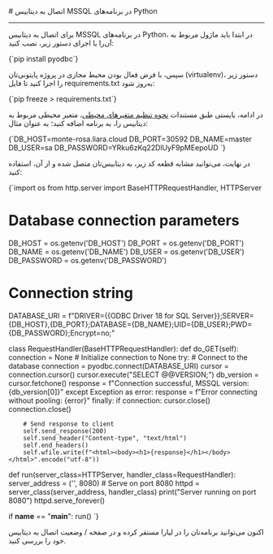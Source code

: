 

<Layout>
<Head>
<title>مستندات اتصال به دیتابیس‌ MSSQL در Python - لیارا</title>

<meta property="og:title" content="مستندات خدمات رایانش ابری لیارا" />
<meta property="og:description" content="مستندات مربوط به اتصال به دیتابیس MSSQL در پلتفرم Python در لیارا"  />
</Head>
# اتصال به دیتابیس MSSQL در برنامه‌های Python
<hr className="mb-2" />

برای اتصال به دیتابیس MSSQL در برنامه‌های Python، در ابتدا باید ماژول مربوط به آن‌را با اجرای دستور زیر، نصب کنید:

<div className="h-2" />
    <div dir='ltr'>
    <Highlight className="bash">
        {`pip install pyodbc`}
    </Highlight>
    </div>
<div className="h-2" />

سپس، با فرض فعال بودن محیط مجازی در پروژه پایتونی‌تان (virtualenv)، دستور زیر را اجرا کنید تا فایل <Important>requirements.txt</Important> به‌روز شود: 

<div className="h-2" />
    <div dir='ltr'>
    <Highlight className="bash">
        {`pip freeze > requirements.txt`}
    </Highlight>
    </div>
<div className="h-2" />

در ادامه، بایستی طبق مستندات <a href="/paas/details/envs" className="text-[#2196f3]">نحوه تنظیم متغیرهای محیطی</a>، متغیر محیطی مربوط به دیتابیس را، به برنامه اضافه کنید؛ به عنوان مثال: 

<div className="h-2" />
    <div dir='ltr'>
    <Highlight className="bash">
        {`DB_HOST=monte-rosa.liara.cloud
DB_PORT=30592
DB_NAME=master
DB_USER=sa
DB_PASSWORD=YRku6zKq22DlUyF9pMEepoUD
`}
    </Highlight>
    </div>
<div className="h-2" />

در نهایت، می‌توانید مشابه قطعه کد زیر، به دیتابیس‌تان متصل شده و از آن، استفاده کنید: 

<div className="h-2" />
    <div dir='ltr'>
    <Highlight className="python">
        {`import os
from http.server import BaseHTTPRequestHandler, HTTPServer

# Database connection parameters
DB_HOST = os.getenv('DB_HOST')
DB_PORT = os.getenv('DB_PORT')
DB_NAME = os.getenv('DB_NAME')
DB_USER = os.getenv('DB_USER')
DB_PASSWORD = os.getenv('DB_PASSWORD')

# Connection string
DATABASE_URI = f"DRIVER={{ODBC Driver 18 for SQL Server}};SERVER={DB_HOST},{DB_PORT};DATABASE={DB_NAME};UID={DB_USER};PWD={DB_PASSWORD};Encrypt=no;"

class RequestHandler(BaseHTTPRequestHandler):
    def do_GET(self):
        connection = None  # Initialize connection to None
        try:
            # Connect to the database
            connection = pyodbc.connect(DATABASE_URI)
            cursor = connection.cursor()
            cursor.execute("SELECT @@VERSION;")
            db_version = cursor.fetchone()
            response = f"Connection successful, MSSQL version: {db_version[0]}"
        except Exception as error:
            response = f"Error connecting without pooling: {error}"
        finally:
            if connection:
                cursor.close()
                connection.close()

        # Send response to client
        self.send_response(200)
        self.send_header("Content-type", "text/html")
        self.end_headers()
        self.wfile.write(f"<html><body><h1>{response}</h1></body></html>".encode("utf-8"))

def run(server_class=HTTPServer, handler_class=RequestHandler):
    server_address = ('', 8080)  # Serve on port 8080
    httpd = server_class(server_address, handler_class)
    print("Server running on port 8080")
    httpd.serve_forever()

if __name__ == "__main__":
    run()
`}
    </Highlight>
    </div>
<div className="h-2" />

اکنون می‌توانید برنامه‌تان را در لیارا مستقر کرده و در صفحه <Important>/</Important> وضعیت اتصال به دیتابیس خود را بررسی کنید.

</Layout>